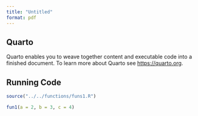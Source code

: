 ```yaml
---
title: "Untitled"
format: pdf
---
```


## Quarto

Quarto enables you to weave together content and executable code into a finished document. To learn more about Quarto see <https://quarto.org>.

## Running Code

```r
source("../../functions/funs1.R")

fun1(a = 2, b = 3, c = 4)
```

